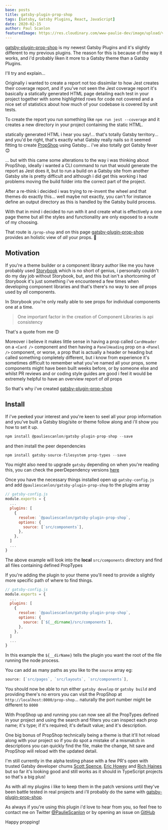 ```yaml
---
base: posts
title: gatsby-plugin-prop-shop
tags: [Gatsby, Gatsby Plugins, React, JavaScript]
date: 2020-02-15
author: Paul Scanlon
featuredImage: https://res.cloudinary.com/www-paulie-dev/image/upload/v1595915604/paulie.dev/2020/02/prop-shop_buykdi.jpg
---
```


[gatsby-plugin-prop-shop](https://github.com/PaulieScanlon/gatsby-plugin-prop-shop) is my newest Gatsby Plugins and it's
slightly different to my previous plugins. The reason for this is because of the way it works, and i'd probably liken it
more to a Gatsby theme than a Gatsby Plugins.

I'll try and explain...

Originally i wanted to create a report not too dissimilar to how Jest creates their coverage report, and if you've not
seen the Jest coverage report it's basically a statically generated HTML page detailing each test in your project
together with some highlighted rows for code not covered and a nice set of statistics about how much of your codebase is
covered by unit tests.

To create the report you run something like `npm run jest --coverage` and it creates a new directory in your project
containing the static HTML.

statically generated HTML i hear you say!... that's totally Gatsby territory... and you'd be right, that's exactly what
Gatsby really nails so it seemed fitting to create [PropShop](https://gatsby-plugin-prop-shop.netlify.app/prop-shop/)
using Gatsby... i've also totally got Gatsby fever 😊

... but with this came some alterations to the way i was thinking about PropShop, ideally i wanted a CLI command to run
that would generate the report as Jest does it, but to run a build on a Gatsby site from another Gatsby site is pretty
difficult and although i did get this working i had problems moving the build folder into the correct part of the
project.

After a re-think i decided i was trying to re-invent the wheel and that themes do exactly this... well maybe not
exactly, you can't for instance define an output directory as this is handled by the Gatsby build process.

With that in mind i decided to run with it and create what is effectively a one page theme but all the styles and
functionality are only exposed to a route of my choosing.

That route is `/prop-shop` and on this page
[gatsby-plugin-prop-shop](https://github.com/PaulieScanlon/gatsby-plugin-prop-shop) provides an holistic view of _all_
your props. 👏

## Motivation

If you're a theme builder or a component library author like me you have probably used
[Storybook](https://storybook.js.org/) which is no short of genius, i personally couldn't do my day job without
Storybook, but, and this but isn't a shortcoming of Storybook it's just something i've encountered a few times when
developing component libraries and that's there's no way to see _all_ props used by _all_ components.

In Storybook you're only really able to see props for individual components one at a time.

> One important factor in the creation of Component Libraries is api consistency

That's a quote from me 😊

Moreover i believe it makes little sense in having a prop called `CardHeader` on a `<Card />` component and then having
a `PanelHeading` prop on a `<Panel />` component, or worse, a prop that is actually a header or heading but called
something completely different, but i know from experience it's sometimes difficult to remember what you've named all
your props, some components might have been built weeks before, or by someone else and whilst PR reviews and or coding
style guides are good i feel it would be extremely helpful to have an overview report of _all_ props

So that's why i've created [gatsby-plugin-prop-shop](https://github.com/PaulieScanlon/gatsby-plugin-prop-shop)

## Install

If i've peeked your interest and you're keen to seel all your prop information and you've built a Gatsby blog/site or
theme follow along and i'll show you how to set it up.

```javascript
npm install @pauliescanlon/gatsby-plugin-prop-shop --save
```

and then install the peer dependencies

```javascript
npm install gatsby-source-filesystem prop-types --save
```

You might also need to upgrade `gatsby` depending on when you're reading this, you can check the peerDependency versions
[here](https://github.com/PaulieScanlon/gatsby-plugin-prop-shop/blob/master/%40pauliescanlon/gatsby-plugin-prop-shop/package.json#L29)

Once you have the necessary things installed open up `gatsby-config.js` and add `@pauliescanlon/gatsby-plugin-prop-shop`
to the plugins array

```javascript
// gatsby-config.js
module.exports = {
  ...
  plugins: [
    {
      resolve: `@pauliescanlon/gatsby-plugin-prop-shop`,
      options: {
        source: [`src/components`],
      },
    },
  ]
  ...
}
```

The above example will look into the **local** `src/components` directory and find all files containing defined
PropTypes

If you're adding the plugin to your theme you'll need to provide a slightly more specific path of where to find things.

```javascript
// gatsby-config.js
module.exports = {
  ...
  plugins: [
    {
      resolve: `@pauliescanlon/gatsby-plugin-prop-shop`,
      options: {
        source: [`${__dirname}/src/components`],
      },
    },
  ]
  ...
}
```

In this example the `${__dirName}` tells the plugin you want the root of the file running the node process.

You can add as many paths as you like to the `source` array eg:

```javascript
source: [`src/pages`, `src/layouts`, `src/components`],

```

You should now be able to run either `gatsby develop` or `gatsby build` and providing there's no errors you can visit
the PropShop at `http://localhost:8000/prop-shop`... naturally the port number might be different to `8000`

With PropShop up and running you can now see all the PropTypes defined in your project and using the search and filters
you can inspect each prop name; it's type; if it's required; it's default value; and it's description.

<AstroImage
  width='768'
  height='480'
  alt='Screenshot of PropShop'
  url='https://res.cloudinary.com/www-paulie-dev/image/upload/v1595915589/paulie.dev/2020/02/prop-shop-demo_e3x0tu.jpg'
/>

One big bonus of PropShop technically being a theme is that it'll hot reload along with your project so if you do spot a
mistake of a mismatch in descriptions you can quickly find the file, make the change, hit save and PropShop will reload
with the updated detail.

I'm still currently in the alpha testing phase with a few PR's open with trusted Gatsby developer chums
[Scott Spence](https://twitter.com/spences10), [Eric Howey](https://twitter.com/erchwy) and
[Rich Haines](https://twitter.com/studio_hungry) but so far it's looking good and still works as it should in TypeScript
projects so that's a big plus!

As with all my plugins i like to keep them in the patch versions until they've been battle tested in real projects and
i'll probably do the same with [gatsby-plugin-prop-shop](https://github.com/PaulieScanlon/gatsby-plugin-prop-shop).

As always if you're using this plugin i'd love to hear from you, so feel free to contact me on Twitter
[@PaulieScanlon](https://twitter.com/PaulieScanlon) or by opening an issue on
[GitHub](https://github.com/PaulieScanlon/gatsby-plugin-prop-shop/issues)

Happy propping!
